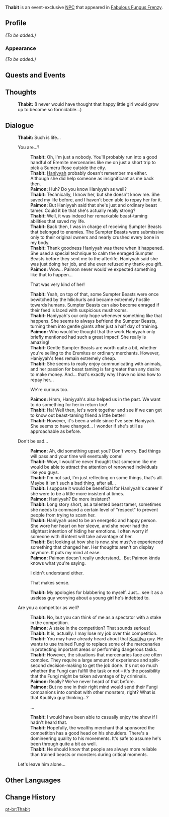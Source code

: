 {{Meta
|missing_NPC_profile  = yes
}}
{{Character Infobox
|type             = Event NPC
|image            = NPC Thabit.png
|region           = Sumeru
|location         = Sumeru
|affiliation      = Corps of Thirty
|title            = Audience

|ancestry         = <!-- Clan/family -->
|father           = 
|mother           = 
|spouse           = 
|sibling          = 
|child            = 
|relative         = 

|voiceEN          = 
|voiceCN          = 
|voiceJP          = 
}}
'''Thabit''' is an event-exclusive [[NPC]] that appeared in [[Fabulous Fungus Frenzy]].
<!--
==Location== Next to a flagpole to the west from arena
{{subst:#tag:gallery|
NPC Location {{subst:PAGENAME}}.png{{subst:!}}{{subst:PAGENAME}}'s location
NPC Location {{subst:PAGENAME}} Context.png{{subst:!}}Additional context
}}
-->
==Profile==
<!--Detailed story/lore information goes here.-->
''(To be added.)''

===Appearance===
<!--Keep appearance section short and concise. Limit to 2 paragraphs with 3-4 sentences each.-->
''(To be added.)''

==Quests and Events==
{{Quests and Events}}
<!--
==Idle Quotes==
{{Dialogue Start}}
: {{DIcon|Idle}} {{Tx}}
:: {{A|VO {{subst:PAGENAME}} 01.ogg}} "{{Tx}}"
{{Dialogue End}}-->
==Thoughts==
{{All Schemes to Know Explanation|name=Thabit}}
{{Dialogue Start}}
:{{A|Vo dialog eqpm001 thabit 01.ogg}} '''Thabit:''' (I never would have thought that happy little girl would grow up to become so formidable...)
{{Dialogue End}}

==Dialogue==
{{Dialogue Start}}
:'''Thabit:''' Such is life...
:{{DIcon}} You are...?
::'''Thabit:''' Oh, I'm just a nobody. You'll probably run into a good handful of Eremite mercenaries like me on just a short trip to pick a Sumeru Rose outside the city.
::'''Thabit:''' [[Haniyyah]] probably doesn't remember me either. Although she did help someone as insignificant as me back then.
::'''Paimon:''' Huh? Do you know Haniyyah as well?
::'''Thabit:''' Technically, I know her, but she doesn't know me. She saved my life before, and I haven't been able to repay her for it.
::'''Paimon:''' But Haniyyah said that she's just and ordinary beast tamer. Could it be that she's actually really strong?
::'''Thabit:''' Well, it was indeed her remarkable beast-taming abilities that saved my life.
::'''Thabit:''' Back then, I was in charge of receiving Sumpter Beasts that belonged to enemies. The Sumpter Beasts were submissive only to their original owners and nearly crushed every bone in my body.
::'''Thabit:''' Thank goodness Haniyyah was there when it happened. She used a special technique to calm the enraged Sumpter Beasts before they sent me to the afterlife. Haniyyah said she was just doing her job, and she even refused my thank-you gift.
::'''Paimon:''' Wow... Paimon never would've expected something like that to happen...
::{{DIcon}} That was very kind of her!
::'''Thabit:''' Yeah, on top of that, some Sumpter Beasts were once bewitched by the hilichurls and became extremely hostile towards humans. Sumpter Beasts can also become enraged if their feed is laced with suspicious mushrooms.
::'''Thabit:''' Haniyyah's our only hope whenever something like that happens. She seems to always befriend the Sumpter Beasts, turning them into gentle giants after just a half day of training.
::'''Paimon:''' Who would've thought that the work Haniyyah only briefly mentioned had such a great impact! She really is amazing!
::'''Thabit:''' Gentle Sumpter Beasts are worth quite a bit, whether you're selling to the Eremites or ordinary merchants. However, Haniyyah's fees remain extremely cheap.
::'''Thabit:''' She seems to really enjoy communicating with animals, and her passion for beast taming is far greater than any desire to make money. And... that's exactly why I have no idea how to repay her...
::{{DIcon}} We're curious too.
::'''Paimon:''' Hmm, Haniyyah's also helped us in the past. We want to do something for her in return too!
::'''Thabit:''' Ha! Well then, let's work together and see if we can get to know out beast-taming friend a little better!
::'''Thabit:''' However, it's been a while since I've seen Haniyyah. She seems to have changed... I wonder if she's still as approachable as before.
:{{DIcon}} Don't be sad...
::'''Paimon:''' Ah, did something upset you? Don't worry. Bad things will pass and your time will eventually come!
::'''Thabit:''' Wow, I would've never thought that someone like me would be able to attract the attention of renowned individuals like you guys.
::'''Thabit:''' I'm not sad, I'm just reflecting on some things, that's all. Maybe it isn't such a bad thing, after all...
::'''Thabit:''' I suppose it would be beneficial for Haniyyah's career if she were to be a little more insistent at times.
::'''Paimon:''' Haniyyah? Be more insistent?
::'''Thabit:''' Long story short, as a talented beast tamer, sometimes she needs to command a certain level of "respect" to prevent people from trying to scam her.
::'''Thabit:''' Haniyyah used to be an energetic and happy person. She wore her heart on her sleeve, and she never had the slightest intention of hiding her emotions. I often worry if someone with ill intent will take advantage of her.
::'''Thabit:''' But looking at how she is now, she must've experienced something that changed her. Her thoughts aren't on display anymore. It puts my mind at ease.
::'''Paimon:''' Paimon doesn't really understand... But Paimon kinda knows what you're saying.
::{{DIcon}} I didn't understand either.
::{{DIcon}} That makes sense.
::'''Thabit:''' My apologies for blabbering to myself. Just... see it as a useless guy worrying about a young girl he's indebted to.
:{{DIcon}} Are you a competitor as well?
::'''Thabit:''' No, but you can think of me as a spectator with a stake in the competition.
::'''Paimon:''' A stake in the competition? That sounds serious!
::'''Thabit:''' It is, actually. I may lose my job over this competition.
::'''Thabit:''' You may have already heard about that [[Kautilya]] guy. He wants to use trained Fungi to replace some of the mercenaries in protecting important areas or performing dangerous tasks.
::'''Thabit:''' However, the situations that mercenaries face are often complex. They require a large amount of experience and split-second decision-making to get the job done. It's not so much whether the Fungi can fulfill the task or not – it's the possibility that the Fungi might be taken advantage of by criminals.
::'''Paimon:''' Really? We've never heard of that before.
::'''Paimon:''' But no one in their right mind would send their Fungi companions into combat with other monsters, right? What is that Kautilya guy thinking...?
::{{DIcon}} ...
::'''Thabit:''' I would have been able to casually enjoy the show if I hadn't heard that.
::'''Thabit:''' Hopefully, the wealthy merchant that sponsored the competition has a good head on his shoulders. There's a domineering quality to his movements. It's safe to assume he's been through quite a bit as well.
::'''Thabit:''' He should know that people are always more reliable than trained beasts or monsters during critical moments.
:{{DIcon}} Let's leave him alone...
{{Dialogue End}}
<!--
==Trivia==
* 
-->

==Other Languages==
{{Other Languages|default_hidden=1
|en      = Thabit
|zhs     = 撒比特
|zhs_rm  = Sābǐtè
|zht     = 撒比特
|zht_rm  = Sābǐtè
|ja      = サービト
|ja_rm   = Saabito
|ko      = 타비트
|es      = Zábit
|fr      = Thabit
|ru      = Табит
|th      = Thabit
|vi      = Thabit
|de      = Thabit
|id      = Thabit
|pt      = Thabit
}}

==Change History==
{{Change History|3.2}}
<!--
==References==
{{Reflist}}
-->
[[pt-br:Thabit]]